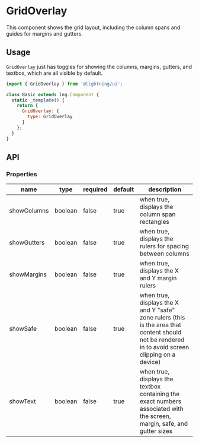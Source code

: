 
# GridOverlay

This component shows the grid layout, including the column spans and guides for margins and gutters.

## Usage

`GridOverlay` just has toggles for showing the columns, margins, gutters, and textbox, which are all visible by default.

```js
import { GridOverlay } from '@lightning/ui';

class Basic extends lng.Component {
  static _template() {
    return {
      GridOverlay: {
        type: GridOverlay
      }
    };
  }
}
```

<Canvas>
  <Story id="layout-gridoverlay--basic" />
</Canvas>

## API

### Properties

| name        | type    | required | default | description                                                                                                                                       |
| ----------- | ------- | -------- | ------- | ------------------------------------------------------------------------------------------------------------------------------------------------- |
| showColumns | boolean | false    | true    | when true, displays the column span rectangles                                                                                                    |
| showGutters | boolean | false    | true    | when true, displays the rulers for spacing between columns                                                                                        |
| showMargins | boolean | false    | true    | when true, displays the X and Y margin rulers                                                                                                     |
| showSafe    | boolean | false    | true    | when true, displays the X and Y "safe" zone rulers (this is the area that content should not be rendered in to avoid screen clipping on a device) |
| showText    | boolean | false    | true    | when true, displays the textbox containing the exact numbers associated with the screen, margin, safe, and gutter sizes                           |
